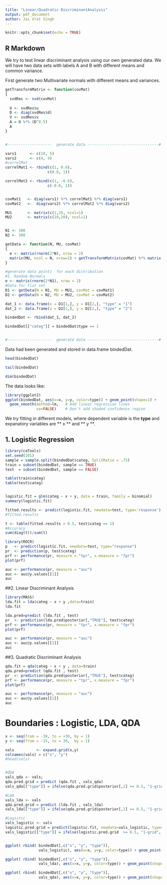 ```yaml
---
title: "Linear/Quadratic DiscriminantAnalysis"
output: pdf_document
author: Jai Vrat Singh
---
```


```r
knitr::opts_chunk$set(echo = TRUE)
```

## R Markdown

We try to test linear discriminant analysis using our own generated data. We will have two data sets with labels A and B with different means and common variance.


First generate two Multivariate normals with different means and variances.

```r

getTransformMatrix <- function(covMat)
{
  svdRes <- svd(covMat)
  
  U <- svdRes$u
  D <- diag(svdRes$d)
  V <- svdRes$v
  A = U %*% (D^0.5)
  A
}


#--------------------  generate data --------------------------------#

vars1      <- c(10, 5)
vars2      <- c(4, 4)
#correlMat
correlMat1 <- rbind(c(1, 0.6),
                   c(0.6, 1))

correlMat2 <- rbind(c(1, -0.6),
                   c(-0.6, 1))


covMat1   <- diag(vars1) %*% correlMat1 %*% diag(vars1)
covMat2   <-  diag(vars2) %*% correlMat2 %*% diag(vars2)

MU1       <- matrix(c(1,3), ncol=1)
MU2       <- matrix(c(10,10), ncol=1)


N1 <- 300
N2 <- 300

getData <- function(N, MU, covMat)
{
  e <- matrix(rnorm(2*N), nrow = 2)
  matrix(MU, ncol = N, nrow=2) + getTransformMatrix(covMat) %*% matrix(rnorm(2*N), nrow = 2)
}

#generate data points  for each distribution
#1. Random Normals
e <- matrix(rnorm(2*N1), nrow = 2)
#Data for fist set
D1 <- getData(N = N1, MU = MU1, covMat = covMat1)
D2 <- getData(N = N2, MU = MU2, covMat = covMat2)

dat_1 <- data.frame(x = D1[1,], y = D1[2,], "type" = "1")
dat_2 <- data.frame(x = D2[1,], y = D2[2,], "type" = "2")

bindedDat <- rbind(dat_1, dat_2)

bindedDat[["categ"]] = bindedDat$type == 1


#--------------------  generate data --------------------------------#

```

Data had been generated and stored in data.frame bindedDat.

```r
head(bindedDat)

tail(bindedDat)

dim(bindedDat)
```

The data looks like:

```r

library(ggplot2)
ggplot(bindedDat, aes(x=x, y=y, color=type)) + geom_point(shape=1) + 
  geom_smooth(method=lm,   # Add linear regression lines
              se=FALSE)    # Don't add shaded confidence region

```


We try fitting in different models, where dependent variable is the **type** and expanatory variables are ** x **  and ** y **.


## 1. Logistic Regression

```r
library(caTools)
set.seed(101) 
sample = sample.split(bindedDat$categ, SplitRatio = .75)
train = subset(bindedDat, sample == TRUE)
test  = subset(bindedDat, sample == FALSE)

table(train$categ)
table(test$categ)


logistic.fit = glm(categ ~ x + y, data = train, family = binomial)
summary(logistic.fit)
```

```r
fitted.results <- predict(logistic.fit, newdata=test, type='response')
#fitted.results

t <- table(fitted.results > 0.5, test$categ == 1)
#Accuracy
sum(diag(t))/sum(t)
```

```r
library(ROCR)
p   <- predict(logistic.fit, newdata=test, type="response")
pr  <- prediction(p, test$categ)
prf <- performance(pr, measure = "tpr", x.measure = "fpr")
plot(prf)

auc <- performance(pr, measure = "auc")
auc <- auc@y.values[[1]]
auc
```




##2. Linear Discriminant Analysis

```r
library(MASS)
lda.fit = lda(categ ~ x + y ,data=train)
lda.fit

lda.pred=predict (lda.fit , test)
pr  <- prediction(lda.pred$posterior[,"TRUE"], test$categ)
prf <- performance(pr, measure = "tpr", x.measure = "fpr")
plot(prf)

auc <- performance(pr, measure = "auc")
auc <- auc@y.values[[1]]
auc

```


##3. Quadratic Discriminant Analysis

```r
qda.fit = qda(categ ~ x + y , data=train)
qda.pred=predict (qda.fit , test)
pr  <- prediction(qda.pred$posterior[,"TRUE"], test$categ)
prf <- performance(pr, measure = "tpr", x.measure = "fpr")
plot(prf)

auc <- performance(pr, measure = "auc")
auc <- auc@y.values[[1]]
auc
```


# Boundaries : Logistic, LDA, QDA

```r
x <- seq(from = -30, to = +30, by = 1)
y <- seq(from = -15, to = 30,  by = 1)

vals          <- expand.grid(x,y)
colnames(vals) = c("x", "y")
#head(vals)


#QDA
vals_qda <- vals; 
qda.pred.grid = predict (qda.fit , vals_qda)
vals_qda[["type"]] = ifelse(qda.pred.grid$posterior[,2] >= 0.5, "1-grid", "2-grid")

#LDA
vals_lda <- vals
qda.pred.grid = predict (lda.fit , vals_lda)
vals_lda[["type"]] = ifelse(qda.pred.grid$posterior[,2] >= 0.5, "1-grid", "2-grid")

#Logistic
vals_logistic <- vals
logistic.pred.grid = predict(logistic.fit, newdata=vals_logistic, type='response')
vals_logistic[["type"]] = ifelse(logistic.pred.grid  >= 0.5, "1-grid", "2-grid")


ggplot( rbind( bindedDat[,c("x", "y", "type")],
               vals_logistic), aes(x=x, y=y, color=type)) + geom_point(shape=1)  + ggtitle("Logistic")

ggplot( rbind( bindedDat[,c("x", "y", "type")],
               vals_lda), aes(x=x, y=y, color=type)) + geom_point(shape=1)  + ggtitle("LDA")

ggplot( rbind( bindedDat[,c("x", "y", "type")],
               vals_qda), aes(x=x, y=y, color=type)) + geom_point(shape=1)  + ggtitle("QDA")


```









